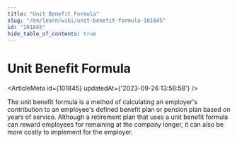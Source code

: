 ```yaml
---
title: "Unit Benefit Formula"
slug: "/en/learn/wiki/unit-benefit-formula-101845"
id: "101845"
hide_table_of_contents: true
---
```



# Unit Benefit Formula

<ArticleMeta id={101845} updatedAt={'2023-09-26 13:58:58'} />
<div className='border-solid border-b border-t-0 my-4 border-[var(--ifm-color-gray-300)]' />

The unit benefit formula is a method of calculating an employer's contribution to an employee's defined benefit plan or pension plan based on years of service. Although a retirement plan that uses a unit benefit formula can reward employees for remaining at the company longer, it can also be more costly to implement for the employer.
